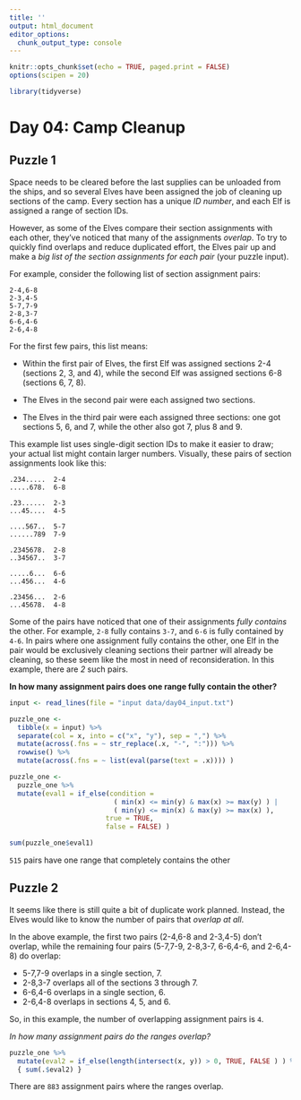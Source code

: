 ```yaml
---
title: ''
output: html_document
editor_options: 
  chunk_output_type: console
---
```


```r
knitr::opts_chunk$set(echo = TRUE, paged.print = FALSE)
options(scipen = 20)

library(tidyverse)
```

# Day 04: Camp Cleanup

## Puzzle 1

Space needs to be cleared before the last supplies can be unloaded from the ships, and so several Elves have been assigned the job of cleaning up sections of the camp. Every section has a unique *ID number*, and each Elf is assigned a range of section IDs.

However, as some of the Elves compare their section assignments with each other, they've noticed that many of the assignments *overlap*. To try to quickly find overlaps and reduce duplicated effort, the Elves pair up and make a *big list of the section assignments for each pair* (your puzzle input).

For example, consider the following list of section assignment pairs:

```
2-4,6-8
2-3,4-5
5-7,7-9
2-8,3-7
6-6,4-6
2-6,4-8
```

For the first few pairs, this list means:

- Within the first pair of Elves, the first Elf was assigned sections 2-4 (sections 2, 3, and 4), while the second Elf was assigned sections 6-8 (sections 6, 7, 8).

- The Elves in the second pair were each assigned two sections.

- The Elves in the third pair were each assigned three sections: one got sections 5, 6, and 7, while the other also got 7, plus 8 and 9.

This example list uses single-digit section IDs to make it easier to draw; your actual list might contain larger numbers. Visually, these pairs of section assignments look like this:

```
.234.....  2-4
.....678.  6-8

.23......  2-3
...45....  4-5

....567..  5-7
......789  7-9

.2345678.  2-8
..34567..  3-7

.....6...  6-6
...456...  4-6

.23456...  2-6
...45678.  4-8
```

Some of the pairs have noticed that one of their assignments *fully contains* the other. For example, `2-8` fully contains `3-7`, and `6-6` is fully contained by `4-6`. In pairs where one assignment fully contains the other, one Elf in the pair would be exclusively cleaning sections their partner will already be cleaning, so these seem like the most in need of reconsideration. In this example, there are *2* such pairs.

**In how many assignment pairs does one range fully contain the other?**


```r
input <- read_lines(file = "input data/day04_input.txt")
```


```r
puzzle_one <- 
  tibble(x = input) %>% 
  separate(col = x, into = c("x", "y"), sep = ",") %>% 
  mutate(across(.fns = ~ str_replace(.x, "-", ":"))) %>% 
  rowwise() %>% 
  mutate(across(.fns = ~ list(eval(parse(text = .x)))) )

puzzle_one <- 
  puzzle_one %>% 
  mutate(eval1 = if_else(condition = 
                          ( min(x) <= min(y) & max(x) >= max(y) ) | 
                          ( min(y) <= min(x) & max(y) >= max(x) ), 
                        true = TRUE, 
                        false = FALSE) )

sum(puzzle_one$eval1)
```

`515` pairs have one range that completely contains the other


## Puzzle 2

It seems like there is still quite a bit of duplicate work planned. Instead, the Elves would like to know the number of pairs that *overlap at all*.

In the above example, the first two pairs (2-4,6-8 and 2-3,4-5) don't overlap, while the remaining four pairs (5-7,7-9, 2-8,3-7, 6-6,4-6, and 2-6,4-8) do overlap:

- 5-7,7-9 overlaps in a single section, 7.
- 2-8,3-7 overlaps all of the sections 3 through 7.
- 6-6,4-6 overlaps in a single section, 6.
- 2-6,4-8 overlaps in sections 4, 5, and 6.

So, in this example, the number of overlapping assignment pairs is `4`.

*In how many assignment pairs do the ranges overlap?*

```r
puzzle_one %>% 
  mutate(eval2 = if_else(length(intersect(x, y)) > 0, TRUE, FALSE ) ) %>% 
  { sum(.$eval2) }
```

There are `883` assignment pairs where the ranges overlap.
